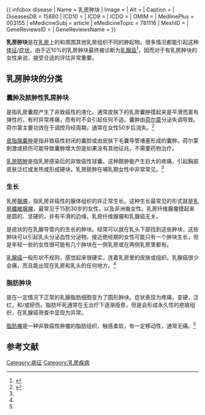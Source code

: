 {{expert|time=2014-11-20T14:34:48+00:00}}
{{ infobox disease
| Name            = 乳房肿块
| Image           = 
| Alt             = 
| Caption         = 
| DiseasesDB      = 15880
| ICD10           = {{ICD10|N|63||n|60}} 
| ICD9            = {{ICD9|611.72}}
| ICDO            = 
| OMIM            = 
| MedlinePlus     = 003155
| eMedicineSubj   = article
| eMedicineTopic  = 781116
| MeshID          = 
| GeneReviewsID   = 
| GeneReviewsName = 
}}

'''乳房肿块'''是在[[乳房|乳房]]上的和周围其他乳房组织不同的肿起物。很多情况都能引起这种[[醫學徵象|体征]]/[[症状|症状]]。由于近10%的乳房肿块最终被诊断为[[乳腺癌|乳腺癌]]<ref>{{cite web |url=http://www.pubmedcentral.nih.gov/articlerender.fcgi?artid=1490178 |title=Evaluation and Outcomes of Women with a Breast Lump and a Normal Mammogram Result |publisher=www.pubmedcentral.nih.gov |accessdate=2009-10-01 }}</ref>，因而对于有乳房肿块的女性来说，接受合适的评估非常重要。

== 乳房肿块的分类 ==
=== 囊肿及脓肿性乳房肿块 ===
{{tsl|en|Breast cyst|乳房囊肿}}是指乳房囊腔产生了非致癌性的液化。通常皮肤下的乳房囊肿摸起来是平滑而富有弹性的，有时异常疼痛，而有时不会引起任何不适。囊肿由[[荷尔蒙|荷尔蒙]]分泌失调导致。荷尔蒙主要功效在于调控月经周期，通常在女性50岁后消失。<ref name="WebMD: Breast Lump Overview">{{Cite web |url=http://women.webmd.com/tc/breast-lumps-topic-overview |title=WebMD: Breast Lump Overview |accessdate=2014-11-20 |archive-date=2014-02-14 |archive-url=https://web.archive.org/web/20140214030353/http://women.webmd.com/tc/breast-lumps-topic-overview |dead-url=no }}</ref> 

[[皮脂腺囊肿|皮脂腺囊肿]]是指非致癌性封闭的囊腔或由皮肤下毛囊导管堵塞形成的囊肿。荷尔蒙刺激或损伤可能导致囊肿增大但是如果没有其他征兆，不需要药物治疗。

[[乳腺炎|乳房脓肿]]是指乳房感染后的非致癌性球囊。这种脓肿能产生巨大的疼痛，引起胸部皮肤泛红或发热或形成硬块。乳房脓肿在哺乳期女性中非常常见。<ref name="WebMD: Breast Lump Overview"/> 

=== 生长 ===
乳房[[腺瘤|腺瘤]]，指乳房非癌性的腺体组织的非正常生长。这种生长最常见的形式就是[[乳房纖維腺瘤|乳房纖維腺瘤]]，最常见于15到30岁的女性，以及非洲裔女性。乳房纤维腺瘤摸起来是圆的、坚硬的，并有平滑的边缘。乳房纤维腺瘤和乳腺癌无关。

{{tsl|en|Intraductal papilloma|乳腺乳头状瘤}}是疣状的在乳腺导管内的生长的肿块。经常可以就在乳头下部找到这些肿块，这些肿块可以引起乳头分泌血性分泌物。接近绝经期的女性可能只有一个肿块生长，但是年轻一些的女性很可能有几个肿块在一侧乳房或在两侧乳房里都有。

[[乳腺癌|乳腺癌]]一般形状不规则，感觉起来很硬实，连着乳房里的皮肤或组织。乳腺癌很少会痛，而且能出现在乳房和乳头的任何地方。<ref name="WebMD: Breast Lump Overview"/>

=== 脂肪肿块 ===
{{tsl|en|Fat necrosis|脂肪坏死}}是在一定情况下正常的乳腺脂肪细胞变为了圆形肿块。症状表现为疼痛，变硬，泛红，和/或瘀伤。脂肪坏死通常在无治疗下逐渐痊愈，但是会形成永久性的疤痕组织，在乳腺癌筛查中显现为异常。

[[脂肪瘤|脂肪瘤]]是一种非致癌性肿瘤的脂肪组织，触感柔软，有一定移动性，通常无痛。<ref name="WebMD: Breast Lump Overview"/>

== 参考文献 ==
{{reflist}}

{{乳腺疾病}}

[[Category:病征|Category:病征]]
[[Category:乳房疾病|Category:乳房疾病]]